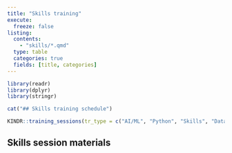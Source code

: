 ---
title: "Skills training"
execute: 
  freeze: false
listing:
  contents:
    - "skills/*.qmd"
  type: table
  categories: true
  fields: [title, categories]
---

```{r}
library(readr)
library(dplyr)
library(stringr)

cat("## Skills training schedule")
```

```{r}
KINDR::training_sessions(tr_type = c("AI/ML", "Python", "Skills", "Data"), output_type = "DT")
```

## Skills session materials

<!-- + [An introduction to AI (...and why you might avoid that term)](https://nes-dew.github.io/KIND-training/skills/an_introduction_to_ai_and_why_you_might_avoid_that_term.html) -->
<!-- + [A Data-Centric Introduction to Python](https://nes-dew.github.io/KIND-training/skills/a_data_centric_introduction_to_python_pg.html) -->
